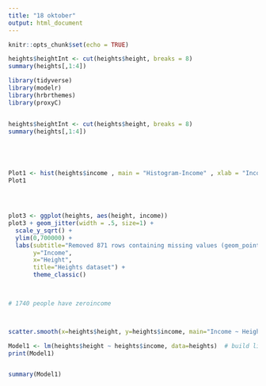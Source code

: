 ```yaml
---
title: "18 oktober"
output: html_document
---
```


```r
knitr::opts_chunk$set(echo = TRUE)
```



```r
heights$heightInt <- cut(heights$height, breaks = 8)
summary(heights[,1:4])
```

```r
library(tidyverse)
library(modelr)
library(hrbrthemes)
library(proxyC)


heights$heightInt <- cut(heights$height, breaks = 8)
summary(heights[,1:4])





Plot1 <- hist(heights$income , main = "Histogram-Income" , xlab = "Income", ylab = "Frequency")
Plot1




plot3 <- ggplot(heights, aes(height, income))
plot3 + geom_jitter(width = .5, size=1) +
  scale_y_sqrt() + 
  ylim(0,700000) +
  labs(subtitle="Removed 871 rows containing missing values (geom_points)", 
       y="Income", 
       x="Height", 
       title="Heights dataset") +
       theme_classic()


        
# 1740 people have zeroincome



scatter.smooth(x=heights$height, y=heights$income, main="Income ~ Height")

Model1 <- lm(heights$height ~ heights$income, data=heights)  # build linear regression model on full data
print(Model1)


summary(Model1)

```

